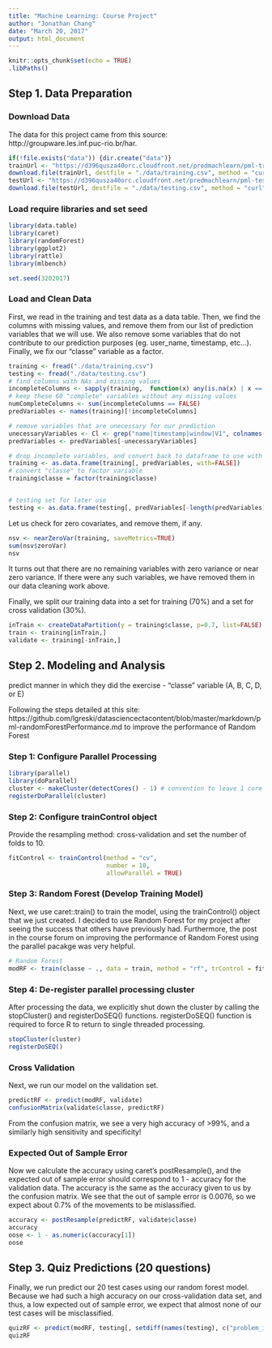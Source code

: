 ```yaml
---
title: "Machine Learning: Course Project"
author: "Jonathan Chang"
date: "March 20, 2017"
output: html_document
---
```


```r
knitr::opts_chunk$set(echo = TRUE)
.libPaths()
```

## Step 1. Data Preparation

### Download Data
The data for this project came from this source: http://groupware.les.inf.puc-rio.br/har. 
```r
if(!file.exists("data")) {dir.create("data")}
trainUrl <- "https://d396qusza40orc.cloudfront.net/predmachlearn/pml-training.csv"
download.file(trainUrl, destfile = "./data/training.csv", method = "curl")
testUrl <- "https://d396qusza40orc.cloudfront.net/predmachlearn/pml-testing.csv"
download.file(testUrl, destfile = "./data/testing.csv", method = "curl")
```

### Load require libraries and set seed
```r
library(data.table)
library(caret)
library(randomForest)
library(ggplot2)
library(rattle)
library(mlbench)

set.seed(3202017)
```

### Load and Clean Data
First, we read in the training and test data as a data table. Then, we find the columns with missing values, and remove them from our list of prediction variables that we will use. We also remove some variables that do not contribute to our prediction purposes (eg. user_name, timestamp, etc...). Finally, we fix our "classe" variable as a factor.

```r
training <- fread("./data/training.csv")
testing <- fread("./data/testing.csv")
# find columns with NAs and missing values
incompleteColumns <- sapply(training,  function(x) any(is.na(x) | x == ""))
# keep these 60 "complete" variables without any missing values
numCompleteColumns <- sum(incompleteColumns == FALSE)
predVariables <- names(training)[!incompleteColumns]

# remove variables that are unecessary for our prediction
unecessaryVariables <- Cl <- grep("name|timestamp|window|V1", colnames(training), value=F) 
predVariables <- predVariables[-unecessaryVariables]

# drop incomplete variables, and convert back to dataframe to use with "caret" package
training <- as.data.frame(training[, predVariables, with=FALSE])
# convert "classe" to factor variable
training$classe = factor(training$classe)


# testing set for later use
testing <- as.data.frame(testing[, predVariables[-length(predVariables)], with=FALSE]) # testing set doesn't have "classe"

```

Let us check for zero covariates, and remove them, if any.
```r
nsv <- nearZeroVar(training, saveMetrics=TRUE)
sum(nsv$zeroVar)
nsv
```
It turns out that there are no remaining variables with zero variance or near zero variance. If there were any such variables, we have removed them in our data cleaning work above. 

Finally, we split our training data into a set for training (70%) and a set for cross validation (30%).
```r
inTrain <- createDataPartition(y = training$classe, p=0.7, list=FALSE)
train <- training[inTrain,]
validate <- training[-inTrain,]
```


## Step 2. Modeling and Analysis
predict manner in which they did the exercise - "classe" variable (A, B, C, D, or E)

Following the steps detailed at this site: https://github.com/lgreski/datasciencectacontent/blob/master/markdown/pml-randomForestPerformance.md
to improve the performance of Random Forest

### Step 1: Configure Parallel Processing
```r
library(parallel)
library(doParallel)
cluster <- makeCluster(detectCores() - 1) # convention to leave 1 core for OS
registerDoParallel(cluster)
```

### Step 2: Configure trainControl object
Provide the resampling method: cross-validation and set the number of folds to 10.
```r
fitControl <- trainControl(method = "cv",
                           number = 10,
                           allowParallel = TRUE)
```

### Step 3: Random Forest (Develop Training Model)
Next, we use caret::train() to train the model, using the trainControl() object that we just created. I decided to use Random Forest for my project after seeing the success that others have previously had. Furthermore, the post in the course forum on improving the performance of Random Forest using the parallel pacakge was very helpful.
```r
# Random Forest
modRF <- train(classe ~ ., data = train, method = "rf", trControl = fitControl, ntree = 250)
```


### Step 4: De-register parallel processing cluster
After processing the data, we explicitly shut down the cluster by calling the stopCluster() and registerDoSEQ() functions. registerDoSEQ() function is required to force R to return to single threaded processing.
```r
stopCluster(cluster)
registerDoSEQ()
```

### Cross Validation
Next, we run our model on the validation set.
```r
predictRF <- predict(modRF, validate)
confusionMatrix(validate$classe, predictRF)
```
From the confusion matrix, we see a very high accuracy of >99%, and a similarly high sensitivity and specificity!

### Expected Out of Sample Error
Now we calculate the accuracy using caret's postResample(), and the expected out of sample error should correspond to 1 - accuracy for the validation data. The accuracy is the same as the accuracy given to us by the confusion matrix. We see that the out of sample error is 0.0076, so we expect about 0.7% of the movements to be mislassified.
```r
accuracy <- postResample(predictRF, validate$classe)
accuracy
oose <- 1 - as.numeric(accuracy[1])
oose
```


## Step 3. Quiz Predictions (20 questions)
Finally, we run predict our 20 test cases using our random forest model. Because we had such a high accuracy on our cross-validation data set, and thus, a low expected out of sample error, we expect that almost none of our test cases will be misclassified.
```r
quizRF <- predict(modRF, testing[, setdiff(names(testing), c("problem_id"))])
quizRF
```
